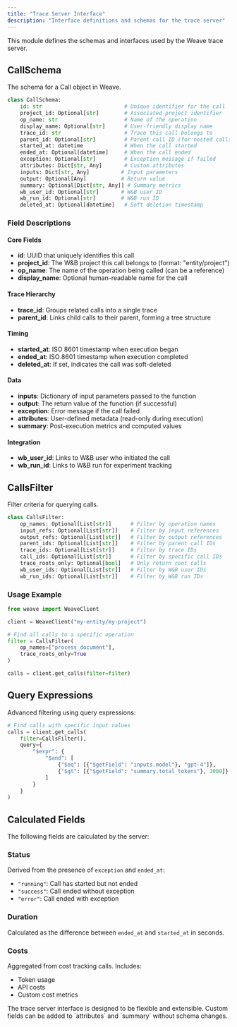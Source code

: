 ```yaml
---
title: "Trace Server Interface"
description: "Interface definitions and schemas for the trace server"
---
```


This module defines the schemas and interfaces used by the Weave trace server.

## CallSchema

The schema for a Call object in Weave.

```python
class CallSchema:
    id: str                          # Unique identifier for the call
    project_id: Optional[str]        # Associated project identifier
    op_name: str                     # Name of the operation
    display_name: Optional[str]      # User-friendly display name
    trace_id: str                    # Trace this call belongs to
    parent_id: Optional[str]         # Parent call ID (for nested calls)
    started_at: datetime             # When the call started
    ended_at: Optional[datetime]     # When the call ended
    exception: Optional[str]         # Exception message if failed
    attributes: Dict[str, Any]       # Custom attributes
    inputs: Dict[str, Any]          # Input parameters
    output: Optional[Any]           # Return value
    summary: Optional[Dict[str, Any]] # Summary metrics
    wb_user_id: Optional[str]       # W&B user ID
    wb_run_id: Optional[str]        # W&B run ID
    deleted_at: Optional[datetime]   # Soft deletion timestamp
```

### Field Descriptions

#### Core Fields

- **id**: UUID that uniquely identifies this call
- **project_id**: The W&B project this call belongs to (format: "entity/project")
- **op_name**: The name of the operation being called (can be a reference)
- **display_name**: Optional human-readable name for the call

#### Trace Hierarchy

- **trace_id**: Groups related calls into a single trace
- **parent_id**: Links child calls to their parent, forming a tree structure

#### Timing

- **started_at**: ISO 8601 timestamp when execution began
- **ended_at**: ISO 8601 timestamp when execution completed
- **deleted_at**: If set, indicates the call was soft-deleted

#### Data

- **inputs**: Dictionary of input parameters passed to the function
- **output**: The return value of the function (if successful)
- **exception**: Error message if the call failed
- **attributes**: User-defined metadata (read-only during execution)
- **summary**: Post-execution metrics and computed values

#### Integration

- **wb_user_id**: Links to W&B user who initiated the call
- **wb_run_id**: Links to W&B run for experiment tracking

## CallsFilter

Filter criteria for querying calls.

```python
class CallsFilter:
    op_names: Optional[List[str]]      # Filter by operation names
    input_refs: Optional[List[str]]    # Filter by input references
    output_refs: Optional[List[str]]   # Filter by output references
    parent_ids: Optional[List[str]]    # Filter by parent call IDs
    trace_ids: Optional[List[str]]     # Filter by trace IDs
    call_ids: Optional[List[str]]      # Filter by specific call IDs
    trace_roots_only: Optional[bool]   # Only return root calls
    wb_user_ids: Optional[List[str]]   # Filter by W&B user IDs
    wb_run_ids: Optional[List[str]]    # Filter by W&B run IDs
```

### Usage Example

```python
from weave import WeaveClient

client = WeaveClient("my-entity/my-project")

# Find all calls to a specific operation
filter = CallsFilter(
    op_names=["process_document"],
    trace_roots_only=True
)

calls = client.get_calls(filter=filter)
```

## Query Expressions

Advanced filtering using query expressions:

```python
# Find calls with specific input values
calls = client.get_calls(
    filter=CallsFilter(),
    query={
        "$expr": {
            "$and": [
                {"$eq": [{"$getField": "inputs.model"}, "gpt-4"]},
                {"$gt": [{"$getField": "summary.total_tokens"}, 1000]}
            ]
        }
    }
)
```

## Calculated Fields

The following fields are calculated by the server:

### Status

Derived from the presence of `exception` and `ended_at`:
- `"running"`: Call has started but not ended
- `"success"`: Call ended without exception
- `"error"`: Call ended with exception

### Duration

Calculated as the difference between `ended_at` and `started_at` in seconds.

### Costs

Aggregated from cost tracking calls. Includes:
- Token usage
- API costs
- Custom cost metrics

<Note>
The trace server interface is designed to be flexible and extensible. Custom fields can be added to `attributes` and `summary` without schema changes.
</Note>